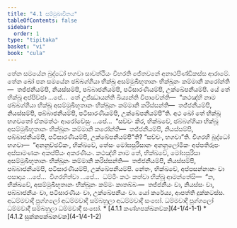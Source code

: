 ```yaml
---
title: "4.1 සම්මුඛාවිනය"
tableOfContents: false
sidebar:
  order: 1
type: "tipitaka"
basket: "vi"
book: "cula"
---
```



<DynamicBreadcrumb />

<Division number="185" book="cula">

<Paragraph number="785" book="cula">
තේන සමයේන බුද්ධෝ භගවා සාවත්ථියං විහරති ජේතවනේ අනාථපිණ්ඩිකස්ස ආරාමේ. තේන ඛෝ පන සමයේන ඡබ්බග්ගියා භික්ඛූ අසම්මුඛීභූතානං භික්ඛූනං කම්මානි කරෝන්ති—  තජ්ජනීයම්පි, නියස්සම්පි, පබ්බාජනීයම්පි, පටිසාරණීයම්පි, උක්ඛේපනීයම්පි. යේ තේ භික්ඛූ අප්පිච්ඡා …පේ…  තේ උජ්ඣායන්ති ඛිය්‍යන්ති විපාචේන්ති—  “කථඤ්හි නාම ඡබ්බග්ගියා භික්ඛූ අසම්මුඛීභූතානං භික්ඛූනං කම්මානි කරිස්සන්ති—  තජ්ජනීයම්පි, නියස්සම්පි, පබ්බාජනීයම්පි, පටිසාරණීයම්පි, උක්ඛේපනීයම්පී”ති. අථ ඛෝ තේ භික්ඛූ භගවතෝ ඒතමත්ථං ආරෝචේසුං …පේ…  “සච්චං කිර, භික්ඛවේ, ඡබ්බග්ගියා භික්ඛූ අසම්මුඛීභූතානං භික්ඛූනං කම්මානි කරෝන්ති—  තජ්ජනීයම්පි, නියස්සම්පි, පබ්බාජනීයම්පි, පටිසාරණීයම්පි, උක්ඛේපනීයම්පී”ති? “සච්චං, භගවා”ති. විගරහි බුද්ධෝ භගවා—  “අනනුච්ඡවිකං, භික්ඛවේ, තේසං මෝඝපුරිසානං අනනුලෝමිකං අප්පතිරූපං අස්සාමණකං අකප්පියං අකරණීයං. කථඤ්හි නාම තේ, භික්ඛවේ, මෝඝපුරිසා අසම්මුඛීභූතානං භික්ඛූනං කම්මානි කරිස්සන්ති—  තජ්ජනීයම්පි, නියස්සම්පි, පබ්බාජනීයම්පි, පටිසාරණීයම්පි, උක්ඛේපනීයම්පි. නේතං, භික්ඛවේ, අප්පසන්නානං වා පසාදාය …පේ…  විගරහිත්වා …පේ…  ධම්මිං කථං කත්වා භික්ඛූ ආමන්තේසි—  “න, භික්ඛවේ, අසම්මුඛීභූතානං භික්ඛූනං කම්මං කාතබ්බං—  තජ්ජනීයං වා, නියස්සං වා, පබ්බාජනීයං වා, පටිසාරණීයං වා, උක්ඛේපනීයං වා. යෝ කරේය්‍ය, ආපත්ති දුක්කටස්ස.


</Paragraph>

</Division>
<Division number="186" book="cula">

<Paragraph number="786" book="cula">
අධම්මවාදී පුග්ගලෝ අධම්මවාදී සම්බහුලා අධම්මවාදී සංඝෝ. ධම්මවාදී පුග්ගලෝ ධම්මවාදී සම්බහුලා ධම්මවාදී සංඝෝ.

</Paragraph>
</Division>

<TableOfContents book="cula" section="4.1">
* [4.1.1 කණ්හපක්ඛනවක](4-1/4-1-1)
* [4.1.2 සුක්කපක්ඛනවක](4-1/4-1-2)
</TableOfContents>